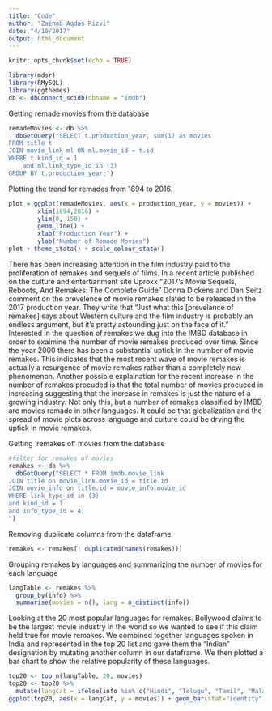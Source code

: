 ```yaml
---
title: "Code"
author: "Zainab Aqdas Rizvi"
date: "4/10/2017"
output: html_document
---
```


```r
knitr::opts_chunk$set(echo = TRUE)
```


```r
library(mdsr)
library(RMySQL)
library(ggthemes)
db <- dbConnect_scidb(dbname = "imdb")
```

Getting remade movies from the database
```r
remadeMovies <- db %>%
  dbGetQuery("SELECT t.production_year, sum(1) as movies
FROM title t
JOIN movie_link ml ON ml.movie_id = t.id
WHERE t.kind_id = 1
	and ml.link_type_id in (3) 
GROUP BY t.production_year;")
```

Plotting the trend for remades from 1894 to 2016. 
```r
plot = ggplot(remadeMovies, aes(x = production_year, y = movies)) + 
        xlim(1894,2016) +
        ylim(0, 150) +
        geom_line() + 
        xlab("Production Year") + 
        ylab("Number of Remade Movies")
plot + theme_stata() + scale_colour_stata()

```


There has been increasing attention in the film industry paid to the proliferation of remakes and sequels of films. In a recent article published on the culture and entertianment site Uproxx "2017’s Movie Sequels, Reboots, And Remakes: The Complete Guide" Donna Dickens and Dan Seitz comment on the prevelence of movie remakes slated to be released in the 2017 production year. They write that "Just what this [prevelance of remakes] says about Western culture and the film industry is probably an endless argument, but it’s pretty astounding just on the face of it." Interested in the question of remakes we dug into the IMBD database in order to exaimine the number of movie remakes produced over time. Since the year 2000 there has been a substantial uptick in the number of movie remakes. This indicates that the most recent wave of movie remakes is actually a resurgence of movie remakes rather than a completely new phenomenon. Another possible explaination for the recent increase in the number of remakes procuded is that the total number of movies procuced in increasing suggesting that the increase in remakes is just the nature of a growing industry. Not only this, but a number of remakes classified by IMBD are movies remade in other languages. It could be that globalization and the spread of movie plots across language and culture could be drving the uptick in movie remakes.  

Getting 'remakes of' movies from the database
```r
#filter for remakes of movies
remakes <- db %>%
  dbGetQuery("SELECT * FROM imdb.movie_link
JOIN title on movie_link.movie_id = title.id
JOIN movie_info on title.id = movie_info.movie_id
WHERE link_type_id in (3) 
and kind_id = 1
and info_type_id = 4;
")
```

Removing duplicate columns from the dataframe
```r
remakes <- remakes[! duplicated(names(remakes))]
```

Grouping remakes by languages and summarizing the number of movies for each language
```r
langTable <- remakes %>%
  group_by(info) %>%
  summarise(movies = n(), lang = n_distinct(info)) 
```

Looking at the 20 most popular languages for remakes. Bollywood claims to be the largest movie industry in the world so we wanted to see if this claim held true for movie remakes. We combined together languages spoken in India and represented in the top 20 list and gave them the "Indian" designation by mutating another column in our dataframe. We then plotted a bar chart to show the relative popularity of these languages. 

```r
top20 <- top_n(langTable, 20, movies)
top20 <- top20 %>%
  mutate(langCat = ifelse(info %in% c("Hindi", "Telugu", "Tamil", "Malayalam", "Kannada", "Bengali"), "Indian", info))
ggplot(top20, aes(x = langCat, y = movies)) + geom_bar(stat="identity") + theme_stata() + scale_colour_stata()
```
